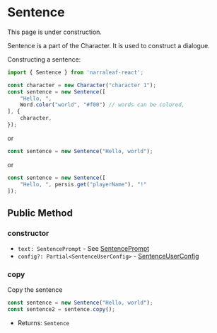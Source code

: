 
# Sentence

<Callout type="warning" emoji="⚠️">
    This page is under construction.
</Callout>

Sentence is a part of the Character. It is used to construct a dialogue.

Constructing a sentence:

```ts
import { Sentence } from 'narraleaf-react';

const character = new Character("character 1");
const sentence = new Sentence([
    "Hello, ",
    Word.color("world", "#f00") // words can be colored,
], {
    character,
});
```

or 

```ts
const sentence = new Sentence("Hello, world");
```

or

```ts
const sentence = new Sentence([
    "Hello, ", persis.get("playerName"), "!"
]);

```

## Public Method

### constructor

<Steps>

- `text: SentencePrompt` - See [SentencePrompt](../../types/SentencePrompt)
- `config?: Partial<SentenceUserConfig>` - [SentenceUserConfig](../../types/SentenceConfig#SentenceUserConfig)

</Steps>

### copy

<Steps>

Copy the sentence

```ts
const sentence = new Sentence("Hello, world");
const sentence2 = sentence.copy();
```

- Returns: `Sentence`

</Steps>
